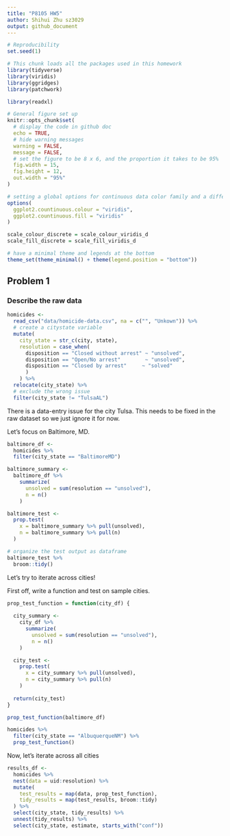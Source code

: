 ```yaml
---
title: "P8105 HW5"
author: Shihui Zhu sz3029
output: github_document
---
```


```r
# Reproducibility
set.seed(1)

# This chunk loads all the packages used in this homework
library(tidyverse)
library(viridis)
library(ggridges)
library(patchwork)

library(readxl)

# General figure set up
knitr::opts_chunk$set(
  # display the code in github doc
  echo = TRUE,
  # hide warning messages
  warning = FALSE,
  message = FALSE,
  # set the figure to be 8 x 6, and the proportion it takes to be 95%
  fig.width = 15,
  fig.height = 12, 
  out.width = "95%"
)

# setting a global options for continuous data color family and a different format to set discrete data to have a color family
options(
  ggplot2.countinuous.colour = "viridis",
  ggplot2.countinuous.fill = "viridis"
)

scale_colour_discrete = scale_colour_viridis_d
scale_fill_discrete = scale_fill_viridis_d

# have a minimal theme and legends at the bottom
theme_set(theme_minimal() + theme(legend.position = "bottom"))
```

## Problem 1

### Describe the raw data
```r
homicides <- 
  read_csv("data/homicide-data.csv", na = c("", "Unkown")) %>%
  # create a citystate variable
  mutate(
    city_state = str_c(city, state),
    resolution = case_when(
      disposition == "Closed without arrest" ~ "unsolved",
      disposition == "Open/No arrest"        ~ "unsolved",
      disposition == "Closed by arrest"     ~ "solved"
      )
    ) %>%
  relocate(city_state) %>%
  # exclude the wrong issue
  filter(city_state != "TulsaAL")
```

There is a data-entry issue for the city Tulsa. This needs to be fixed in the raw dataset so we just ignore it for now. 

Let's focus on Baltimore, MD.

```r
baltimore_df <-
  homicides %>%
  filter(city_state == "BaltimoreMD")

baltimore_summary <-
  baltimore_df %>%
    summarize(
      unsolved = sum(resolution == "unsolved"),
      n = n()
    )

baltimore_test <-
  prop.test(
    x = baltimore_summary %>% pull(unsolved),
    n = baltimore_summary %>% pull(n)
  )

# organize the test output as dataframe
baltimore_test %>%
  broom::tidy()
```

Let's try to iterate across cities!

First off, write a function and test on sample cities.

```r
prop_test_function = function(city_df) {
  
  city_summary <-
    city_df %>%
      summarize(
        unsolved = sum(resolution == "unsolved"),
        n = n()
    )

  city_test <-
    prop.test(
      x = city_summary %>% pull(unsolved),
      n = city_summary %>% pull(n)
    )
  
  return(city_test)
}

prop_test_function(baltimore_df)

homicides %>%
  filter(city_state == "AlbuquerqueNM") %>%
  prop_test_function()
```

Now, let's iterate across all cities

```r
results_df <- 
  homicides %>%
  nest(data = uid:resolution) %>%
  mutate(
    test_results = map(data, prop_test_function),
    tidy_results = map(test_results, broom::tidy)
  ) %>%
  select(city_state, tidy_results) %>%
  unnest(tidy_results) %>%
  select(city_state, estimate, starts_with("conf"))
```





